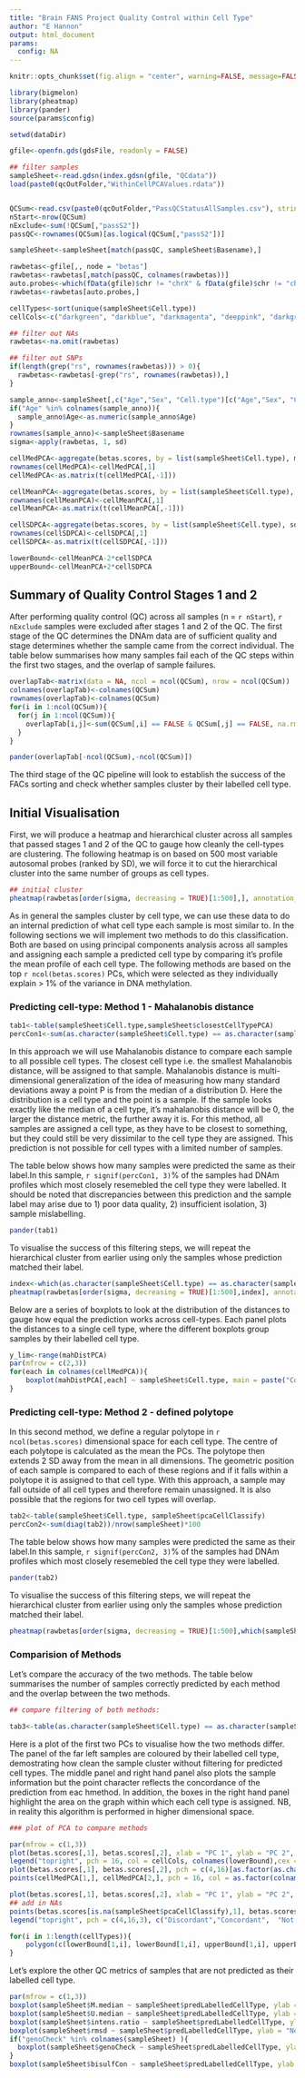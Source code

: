 ---
title: "Brain FANS Project Quality Control within Cell Type"
author: "E Hannon"
output: html_document
params:
  config: NA
---
```{r global_options, include=FALSE}
knitr::opts_chunk$set(fig.align = "center", warning=FALSE, message=FALSE, echo = FALSE)
```

```{r setup, include=FALSE}
library(bigmelon)
library(pheatmap)
library(pander)
source(params$config)

setwd(dataDir)

gfile<-openfn.gds(gdsFile, readonly = FALSE)

## filter samples
sampleSheet<-read.gdsn(index.gdsn(gfile, "QCdata"))
load(paste0(qcOutFolder,"WithinCellPCAValues.rdata"))


QCSum<-read.csv(paste0(qcOutFolder,"PassQCStatusAllSamples.csv"), stringsAsFactors = FALSE, row.names = 1)
nStart<-nrow(QCSum)
nExclude<-sum(!QCSum[,"passS2"])
passQC<-rownames(QCSum)[as.logical(QCSum[,"passS2"])]

sampleSheet<-sampleSheet[match(passQC, sampleSheet$Basename),]

rawbetas<-gfile[,, node = "betas"]
rawbetas<-rawbetas[,match(passQC, colnames(rawbetas))]
auto.probes<-which(fData(gfile)$chr != "chrX" & fData(gfile)$chr != "chrY")
rawbetas<-rawbetas[auto.probes,]

cellTypes<-sort(unique(sampleSheet$Cell.type))
cellCols<-c("darkgreen", "darkblue", "darkmagenta", "deeppink", "darkgray")

## filter out NAs
rawbetas<-na.omit(rawbetas)

## filter out SNPs
if(length(grep("rs", rownames(rawbetas))) > 0){
  rawbetas<-rawbetas[-grep("rs", rownames(rawbetas)),]
}

sample_anno<-sampleSheet[,c("Age","Sex", "Cell.type")[c("Age","Sex", "Cell.type") %in% colnames(sampleSheet)]]
if("Age" %in% colnames(sample_anno)){
  sample_anno$Age<-as.numeric(sample_anno$Age)
}
rownames(sample_anno)<-sampleSheet$Basename
sigma<-apply(rawbetas, 1, sd)

cellMedPCA<-aggregate(betas.scores, by = list(sampleSheet$Cell.type), median, na.rm = TRUE)
rownames(cellMedPCA)<-cellMedPCA[,1]
cellMedPCA<-as.matrix(t(cellMedPCA[,-1]))

cellMeanPCA<-aggregate(betas.scores, by = list(sampleSheet$Cell.type), mean, na.rm = TRUE)
rownames(cellMeanPCA)<-cellMeanPCA[,1]
cellMeanPCA<-as.matrix(t(cellMeanPCA[,-1]))

cellSDPCA<-aggregate(betas.scores, by = list(sampleSheet$Cell.type), sd, na.rm = TRUE)
rownames(cellSDPCA)<-cellSDPCA[,1]
cellSDPCA<-as.matrix(t(cellSDPCA[,-1]))

lowerBound<-cellMeanPCA-2*cellSDPCA
upperBound<-cellMeanPCA+2*cellSDPCA


```

## Summary of Quality Control Stages 1 and 2

After performing quality control (QC) across all samples (n = `r nStart`), `r nExclude`  samples were excluded after stages 1 and 2 of the QC. The first stage of the QC determines the DNAm data are of sufficient quality and stage determines whether the sample came from the correct individual. The table below summarises how many samples fail each of the QC steps within the first two stages, and the overlap of sample failures. 

```{r}

overlapTab<-matrix(data = NA, ncol = ncol(QCSum), nrow = ncol(QCSum))
colnames(overlapTab)<-colnames(QCSum)
rownames(overlapTab)<-colnames(QCSum)
for(i in 1:ncol(QCSum)){
  for(j in 1:ncol(QCSum)){
    overlapTab[i,j]<-sum(QCSum[,i] == FALSE & QCSum[,j] == FALSE, na.rm = TRUE)
  }
}

pander(overlapTab[-ncol(QCSum),-ncol(QCSum)])

```

The third stage of the QC pipeline will look to establish the success of the FACs sorting and check whether samples cluster by their labelled cell type. 


## Initial Visualisation 

First, we will produce a heatmap and hierarchical cluster across all samples that passed stages 1 and 2 of the QC to gauge how cleanly the cell-types are clustering. The following heatmap is on based on 500 most variable autosomal probes (ranked by SD), we will force it to cut the hierarchical cluster into the same number of groups as cell types. 

```{r hclustBefore, fig.width = 15, fig.height = 8, echo = FALSE}
## initial cluster
pheatmap(rawbetas[order(sigma, decreasing = TRUE)[1:500],], annotation_col = sample_anno,  show_colnames = FALSE, show_rownames = FALSE, cutree_cols = length(cellTypes), main = "Pre Sample Type Filtering")


```

As in general the samples cluster by cell type, we can use these data to do an internal prediction of what cell type each sample is most similar to. In the following sections we will implement two methods to do this classification. Both are based on using principal components analysis across all samples and assigning each sample a predicted cell type by comparing it's profile the mean profile of each cell type. The following methods are based on the top `r ncol(betas.scores)` PCs, which were selected as they individually explain > 1% of the variance in DNA methylation. 


### Predicting cell-type: Method 1 - Mahalanobis distance

```{r, echo = FALSE}

tab1<-table(sampleSheet$Cell.type,sampleSheet$closestCellTypePCA)
percCon1<-sum(as.character(sampleSheet$Cell.type) == as.character(sampleSheet$closestCellTypePCA))/nrow(sampleSheet)*100

```


In this approach we will use Mahalanobis distance to compare each sample to all possible cell types. The closest cell type i.e. the smallest Mahalanobis distance, will be assigned to that sample. Mahalanobis distance is multi-dimensional generalization of the idea of measuring how many standard deviations away a point P is from the median of a distribution D. Here the distribution is a cell type and the point is a sample. If the sample looks exactly like the median of a cell type, it's mahalanobis distance will be 0, the larger the distance metric, the further away it is.  For this method, all samples are assigned a cell type, as they have to be closest to something, but they could still be very dissimilar to the cell type they are assigned. This prediction is not possible for cell types with a limited number of samples.

The table below shows how many samples were predicted the same as their label.In this sample, `r signif(percCon1, 3)`% of the samples had DNAm profiles which most closely resemebled the cell type they were labelled. It should be noted that discrepancies between this prediction and the sample label may arise due to 1) poor data quality, 2) insufficient isolation, 3) sample mislabelling. 

```{r, echo = FALSE}

pander(tab1)

```

To visualise the success of this filtering steps, we will repeat the hierarchical cluster from earlier using only the samples whose prediction matched their label. 

```{r hclustAfter, echo = FALSE, fig.width = 15, fig.height = 8}
index<-which(as.character(sampleSheet$Cell.type) == as.character(sampleSheet$closestCellTypePCA))
pheatmap(rawbetas[order(sigma, decreasing = TRUE)[1:500],index], annotation_col = sample_anno[index,],  show_colnames = FALSE, show_rownames = FALSE, cutree_cols = length(cellTypes), main = "Mahalanobis Distance of PCs")

```

Below are a series of boxplots to look at the distribution of the distances to gauge how equal the prediction works across cell-types. Each panel plots the distances to a single cell type, where the different boxplots group samples by their labelled cell type. 


```{r, echo = FALSE, fig.width = 15, fig.height = 8}
y_lim<-range(mahDistPCA)
par(mfrow = c(2,3))
for(each in colnames(cellMedPCA)){
	boxplot(mahDistPCA[,each] ~ sampleSheet$Cell.type, main = paste("Comparision with ", each), col = rainbow(5), ylab = "Mahalanobis distance", xlab = "Labelled cell type")
}
```



### Predicting cell-type: Method 2 - defined polytope 

In this second method, we define a regular polytope in `r ncol(betas.scores)` dimensional space for each cell type. The centre of each polytope is calculated as the mean the PCs. The polytope then extends 2 SD away from the mean in all dimensions. The geometric position of each sample is compared to each of these regions and if it falls within a polytope it is assigned to that cell type. With this approach, a sample may fall outside of all cell types and therefore remain unassigned. It is also possible that the regions for two cell types will overlap.  


```{r}
tab2<-table(sampleSheet$Cell.type, sampleSheet$pcaCellClassify)
percCon2<-sum(diag(tab2))/nrow(sampleSheet)*100
```

The table below shows how many samples were predicted the same as their label.In this sample, `r signif(percCon2, 3)`% of the samples had DNAm profiles which most closely resemebled the cell type they were labelled. 
```{r}
pander(tab2)
```

To visualise the success of this filtering steps, we will repeat the hierarchical cluster from earlier using only the samples whose prediction matched their label. 

```{r pcaPlots, fig.width = 15, fig.height = 8, echo = FALSE}

pheatmap(rawbetas[order(sigma, decreasing = TRUE)[1:500],which(sampleSheet$Cell.type == sampleSheet$pcaCellClassify)], annotation_col = sample_anno[which(sampleSheet$Cell.type == sampleSheet$pcaCellClassify),],  show_colnames = FALSE, show_rownames = FALSE, cutree_cols = length(cellTypes), main = "PCA Outliers")

```

### Comparision of Methods

Let's compare the accuracy of the two methods. The table below summarises the number of samples correctly predicted by each method and the overlap between the two methods. 

```{r}
## compare filtering of both methods:

tab3<-table(as.character(sampleSheet$Cell.type) == as.character(sampleSheet$closestCellTypePCA), sampleSheet$Cell.type == sampleSheet$pcaCellClassify & !is.na(sampleSheet$pcaCellClassify))

```


Here is a plot of the first two PCs to visualise how the two methods differ. The panel of the far left samples are coloured by their labelled cell type, demostrating how clean the sample cluster without filtering for predicted cell types. The middle panel and right hand panel also plots the sample information but the point character reflects the concordance of the prediction from eac hmethod. In addition, the boxes in the right hand panel highlight the area on the graph within which each cell type is assigned. NB, in reality this algorithm is performed in higher dimensional space.

```{r, fig.width = 15, fig.height = 6}

### plot of PCA to compare methods

par(mfrow = c(1,3))
plot(betas.scores[,1], betas.scores[,2], xlab = "PC 1", ylab = "PC 2", col = cellCols[as.factor(sampleSheet$Cell.type)], pch = 16,cex.axis = 2, cex.lab = 2,cex = 1.2)
legend("topright", pch = 16, col = cellCols, colnames(lowerBound),cex = 1.2)
plot(betas.scores[,1], betas.scores[,2], pch = c(4,16)[as.factor(as.character(sampleSheet$Cell.type) == as.character(sampleSheet$closestCellTypePCA))], xlab = "PC 1", ylab = "PC 2", col = cellCols[as.factor(sampleSheet$Cell.type)], main = "Method 1",cex.axis = 2, cex.lab = 2,cex = 1.2)
points(cellMedPCA[1,], cellMedPCA[2,], pch = 16, col = as.factor(colnames(cellMedPCA)),cex = 1.2)

plot(betas.scores[,1], betas.scores[,2], xlab = "PC 1", ylab = "PC 2", col = cellCols[as.factor(sampleSheet$Cell.type)], pch = c(4,16)[as.factor(sampleSheet$Cell.type == sampleSheet$pcaCellClassify)], main = "Method 2",cex.axis = 2, cex.lab = 2,cex = 1.2)
## add in NAs
points(betas.scores[is.na(sampleSheet$pcaCellClassify),1], betas.scores[is.na(sampleSheet$pcaCellClassify),2],col = as.factor(sampleSheet$Cell.type[is.na(sampleSheet$pcaCellClassify)]), pch = 3,cex = 1.2)
legend("topright", pch = c(4,16,3), c("Discordant","Concordant",  "Not predicted"))

for(i in 1:length(cellTypes)){
	polygon(c(lowerBound[1,i], lowerBound[1,i], upperBound[1,i], upperBound[1,i]), c(lowerBound[2,i],upperBound[2,i],upperBound[2,i],lowerBound[2,i] ), border = cellCols[i])
}

```

Let's explore the other QC metrics of samples that are not predicted as their labelled cell type.

```{r, fig.width = 15, fig.height = 6}
par(mfrow = c(1,3))
boxplot(sampleSheet$M.median ~ sampleSheet$predLabelledCellType, ylab = "Median M Intensity", xlab = "Concordant Prediction",cex.axis = 2, cex.lab = 2)
boxplot(sampleSheet$U.median ~ sampleSheet$predLabelledCellType, ylab = "Median U Intensity", xlab = "Concordant Prediction",cex.axis = 2, cex.lab = 2)
boxplot(sampleSheet$intens.ratio ~ sampleSheet$predLabelledCellType, ylab = "M:U Ratio", xlab = "Concordant Prediction",cex.axis = 2, cex.lab = 2)
boxplot(sampleSheet$rmsd ~ sampleSheet$predLabelledCellType, ylab = "Normalisation Violence", xlab = "Concordant Prediction",cex.axis = 2, cex.lab = 2)
if("genoCheck" %in% colnames(sampleSheet) ){
  boxplot(sampleSheet$genoCheck ~ sampleSheet$predLabelledCellType, ylab = "Correlation with SNP data", xlab = "Concordant Prediction",cex.axis = 2, cex.lab = 2)
}
boxplot(sampleSheet$bisulfCon ~ sampleSheet$predLabelledCellType, ylab = "Bisulfite Coversion", xlab = "Concordant Prediction",cex.axis = 2, cex.lab = 2)


```